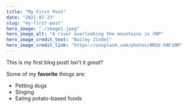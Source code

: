 ```yaml
---
title: "My First Post"
date: "2021-07-23"
slug: "my-first-post"
hero_image: "./image1.jpeg"
hero_image_alt: "A river overlooking the mountains in YNP"
hero_image_credit_text: "Bailey Zindel"
hero_image_credit_link: "https://unsplash.com/photos/NRQV-hBF10M"
---
```


This is my first blog post! Isn't it *great*?

Some of my **favorite** things are:

* Petting dogs
* Singing
* Eating potato-based foods